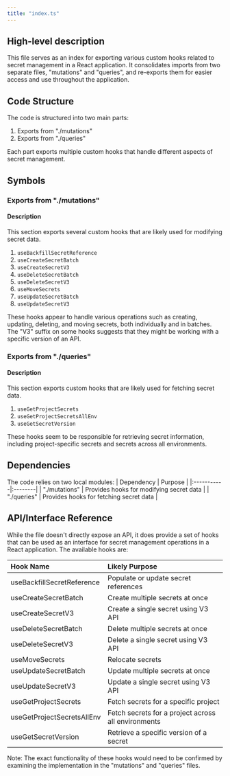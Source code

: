 ```yaml
---
title: "index.ts"
---
```


## High-level description
This file serves as an index for exporting various custom hooks related to secret management in a React application. It consolidates imports from two separate files, "mutations" and "queries", and re-exports them for easier access and use throughout the application.

## Code Structure
The code is structured into two main parts:
1. Exports from "./mutations"
2. Exports from "./queries"

Each part exports multiple custom hooks that handle different aspects of secret management.

## Symbols

### Exports from "./mutations"
#### Description
This section exports several custom hooks that are likely used for modifying secret data.

1. `useBackfillSecretReference`
2. `useCreateSecretBatch`
3. `useCreateSecretV3`
4. `useDeleteSecretBatch`
5. `useDeleteSecretV3`
6. `useMoveSecrets`
7. `useUpdateSecretBatch`
8. `useUpdateSecretV3`

These hooks appear to handle various operations such as creating, updating, deleting, and moving secrets, both individually and in batches. The "V3" suffix on some hooks suggests that they might be working with a specific version of an API.

### Exports from "./queries"
#### Description
This section exports custom hooks that are likely used for fetching secret data.

1. `useGetProjectSecrets`
2. `useGetProjectSecretsAllEnv`
3. `useGetSecretVersion`

These hooks seem to be responsible for retrieving secret information, including project-specific secrets and secrets across all environments.

## Dependencies
The code relies on two local modules:
| Dependency | Purpose |
|:-----------|:--------|
| "./mutations" | Provides hooks for modifying secret data |
| "./queries" | Provides hooks for fetching secret data |

## API/Interface Reference
While the file doesn't directly expose an API, it does provide a set of hooks that can be used as an interface for secret management operations in a React application. The available hooks are:

| Hook Name | Likely Purpose |
|:----------|:---------------|
| useBackfillSecretReference | Populate or update secret references |
| useCreateSecretBatch | Create multiple secrets at once |
| useCreateSecretV3 | Create a single secret using V3 API |
| useDeleteSecretBatch | Delete multiple secrets at once |
| useDeleteSecretV3 | Delete a single secret using V3 API |
| useMoveSecrets | Relocate secrets |
| useUpdateSecretBatch | Update multiple secrets at once |
| useUpdateSecretV3 | Update a single secret using V3 API |
| useGetProjectSecrets | Fetch secrets for a specific project |
| useGetProjectSecretsAllEnv | Fetch secrets for a project across all environments |
| useGetSecretVersion | Retrieve a specific version of a secret |

Note: The exact functionality of these hooks would need to be confirmed by examining the implementation in the "mutations" and "queries" files.